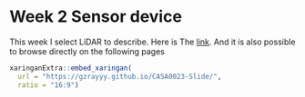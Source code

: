 # Week 2 Sensor device {#sec-chap2}

This week I select LiDAR to describe. Here is The [link](https://gzrayyy.github.io/CASA0023-Slide/). And it is also possible to browse directly on the following pages

```r
xaringanExtra::embed_xaringan(
  url = "https://gzrayyy.github.io/CASA0023-Slide/",
  ratio = "16:9")
```
